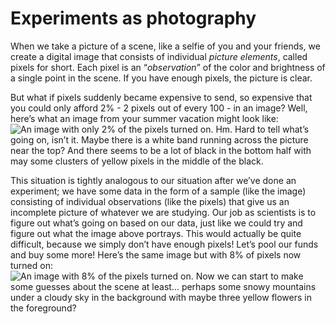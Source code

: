 # Experiments as photography

When we take a picture of a scene, like a selfie of you and your friends, we create a digital image that consists of individual *picture elements*, called pixels for short. Each pixel is an "*observation*" of the color and brightness of a single point in the scene. If you have enough pixels, the picture is clear. \

But what if pixels suddenly became expensive to send, so expensive that you could only afford 2% - 2 pixels out of every 100 - in an image? Well, here's what an image from your summer vacation might look like:
![An image with only 2% of the pixels turned on.](./images/imageSampling/downSampedIms/LizP02.png)
Hm. Hard to tell what's going on, isn't it. Maybe there is a white band running across the picture near the top?  And there seems to be a lot of black in the bottom half with may some clusters of yellow pixels in the middle of the black.  \

This situation is tightly analogous to our situation after we've done an experiment; we have some data in the form of a sample (like the image) consisting of individual observations (like the pixels) that give us an incomplete picture of whatever we are studying. Our job as scientists is to figure out what's going on based on our data, just like we could try and figure out what the image above portrays. This would actually be quite difficult, because we simply don't have enough pixels! Let's pool our funds and buy some more! Here's the same image but with 8% of pixels now turned on:  
![An image with 8% of the pixels turned on.](./images/imageSampling/downSampedIms/LizP08.png)
Now we can start to make some guesses about the scene at least... perhaps some snowy mountains under a cloudy sky in the background with maybe three yellow flowers in the foreground? 